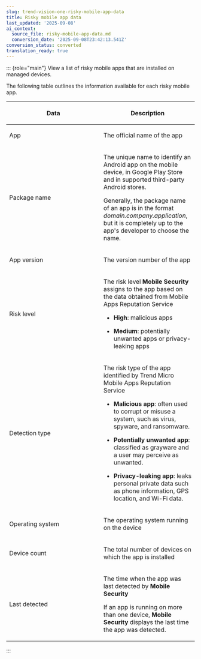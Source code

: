 ```yaml
---
slug: trend-vision-one-risky-mobile-app-data
title: Risky mobile app data
last_updated: '2025-09-08'
ai_context:
  source_file: risky-mobile-app-data.md
  conversion_date: '2025-09-08T23:42:13.541Z'
conversion_status: converted
translation_ready: true
---
```


::: {role="main"}
View a list of risky mobile apps that are installed on managed devices.

The following table outlines the information available for each risky mobile app.

<table>
<colgroup>
<col style="width: 50%" />
<col style="width: 50%" />
</colgroup>
<thead>
<tr>
<th><p>Data</p></th>
<th><p>Description</p></th>
</tr>
</thead>
<tbody>
<tr>
<td><p>App</p></td>
<td><p>The official name of the app</p></td>
</tr>
<tr>
<td><p>Package name</p></td>
<td><p>The unique name to identify an Android app on the mobile device, in Google Play Store and in supported third-party Android stores.</p>
<p>Generally, the package name of an app is in the format <em>domain.company.application</em>, but it is completely up to the app's developer to choose the name.</p></td>
</tr>
<tr>
<td><p>App version</p></td>
<td><p>The version number of the app</p></td>
</tr>
<tr>
<td><p>Risk level</p></td>
<td><p>The risk level <strong>Mobile Security</strong> assigns to the app based on the data obtained from Mobile Apps Reputation Service</p>
<ul>
<li><p><strong>High</strong>: malicious apps</p></li>
<li><p><strong>Medium</strong>: potentially unwanted apps or privacy-leaking apps</p></li>
</ul></td>
</tr>
<tr>
<td><p>Detection type</p></td>
<td><p>The risk type of the app identified by Trend Micro Mobile Apps Reputation Service</p>
<ul>
<li><p><strong>Malicious app</strong>: often used to corrupt or misuse a system, such as virus, spyware, and ransomware.</p></li>
<li><p><strong>Potentially unwanted app</strong>: classified as grayware and a user may perceive as unwanted.</p></li>
<li><p><strong>Privacy-leaking app</strong>: leaks personal private data such as phone information, GPS location, and Wi-Fi data.</p></li>
</ul></td>
</tr>
<tr>
<td><p>Operating system</p></td>
<td><p>The operating system running on the device</p></td>
</tr>
<tr>
<td><p>Device count</p></td>
<td><p>The total number of devices on which the app is installed</p></td>
</tr>
<tr>
<td><p>Last detected</p></td>
<td><p>The time when the app was last detected by <strong>Mobile Security</strong></p>
<p>If an app is running on more than one device, <strong>Mobile Security</strong> displays the last time the app was detected.</p></td>
</tr>
</tbody>
</table>
:::
